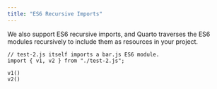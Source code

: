 ```yaml
---
title: "ES6 Recursive Imports"
---
```


We also support ES6 recursive imports, and Quarto traverses the ES6 modules
recursively to include them as resources in your project.

```observable
// test-2.js itself imports a bar.js ES6 module.
import { v1, v2 } from "./test-2.js";
```

```observable
v1()
v2()
```


